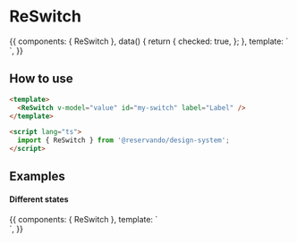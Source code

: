 
<Meta title="Components/Switch" component={ReSwitch} />

# ReSwitch

<Canvas>
  <Story name="basic">
    {{
      components: { ReSwitch },
      data() {
        return {
          checked: true,
        };
      },
      template: `
        <div>
          <ReSwitch v-model="checked" id="switch" label="Label" />
        </div>
      `,
    }}
  </Story>
</Canvas>

<Description of={ReSwitch} />

## How to use

```html
<template>
  <ReSwitch v-model="value" id="my-switch" label="Label" />
</template>

<script lang="ts">
  import { ReSwitch } from '@reservando/design-system';
</script>
```

<ArgsTable of={ReSwitch} />

## Examples

#### Different states

<Canvas>
  <Story name="disabled">
    {{
      components: { ReSwitch },
      template: `
        <div>
          <ReSwitch id="disabled" disabled class="mb-2" label="Disabled" />
          <ReSwitch id="disabled-checked" class="mb-2" :modelValue="true" disabled label="Disabled" />
        </div>
      `,
    }}
  </Story>
</Canvas>

